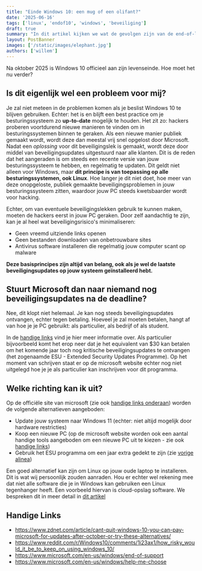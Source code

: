 ```yaml
---
title: "Einde Windows 10: een mug of een olifant?"
date: '2025-06-16'
tags: ['linux', 'endof10', 'windows', 'beveiliging']
draft: true
summary: "In dit artikel kijken we wat de gevolgen zijn van de end-of-life van windows 10"
layout: PostBanner
images: ['/static/images/elephant.jpg']
authors: ['willem']
---
```


Na oktober 2025 is Windows 10 officieel aan zijn levenseinde. Hoe moet het nu
verder?

## Is dit eigenlijk wel een probleem voor mij?

Je zal niet meteen in de problemen komen als je beslist Windows 10 te blijven
gebruiken. Echter: het is en blijft een best practice om je besturingssysteem zo
**up-to-date** mogelijk te houden. Het zit zo: hackers proberen voortdurend
nieuwe manieren te vinden om in besturingssystemen binnen te geraken. Als een
nieuwe manier publiek gemaakt wordt, wordt deze dan meestal vrij snel opgelost
door Microsoft. Nadat een _oplossing_ voor dit beveiligingslek is gemaakt, wordt
deze door middel van beveiligingsupdates uitgestuurd naar alle klanten. Dit is
de reden dat het aangeraden is om steeds een recente versie van jouw
besturingssysteem te hebben, en regelmatig te updaten. Dit geldt niet alleen
voor Windows, maar **dit principe is van toepassing op alle besturingssystemen,
ook Linux**. Hoe langer je dit niet doet, hoe meer van deze onopgeloste, publiek
gemaakte beveiligingsproblemen in jouw besturingssysteem zitten, waardoor jouw
PC steeds kwetsbaarder wordt voor hacking.

Echter, om van eventuele beveiligingslekken gebruik te kunnen maken, moeten de
hackers eerst in jouw PC geraken. Door zelf aandachtig te zijn, kan je al heel
wat beveiligingsrisico's minimaliseren:

- Geen vreemd uitziende links openen
- Geen bestanden downloaden van onbetrouwbare sites
- Antivirus software installeren die regelmatig jouw computer scant op malware

**Deze basisprincipes zijn altijd van belang, ook als je wel de laatste
beveiligingsupdates op jouw systeem geïnstalleerd hebt.**

## Stuurt Microsoft dan naar niemand nog beveiligingsupdates na de deadline?

Nee, dit klopt niet helemaal. Je kan nog steeds beveiligingsupdates ontvangen,
echter tegen betaling. Hoeveel je zal moeten betalen, hangt af van hoe je je PC
gebruikt: als particulier, als bedrijf of als student.

In de [handige links](#handige-links) vind je hier meer informatie over. Als
particulier bijvoorbeeld komt het erop neer dat je het equivalent van $30 kan
betalen om het komende jaar toch nog kritische beveiligingsupdates te ontvangen
(het zogenaamde ESU - Extended Security Updates Programme). Op het moment van
schrijven staat er op de microsoft website echter nog niet uitgelegd hoe je je
als particulier kan inschrijven voor dit programma.

## Welke richting kan ik uit?

Op de officiële site van microsoft (zie ook
[handige links onderaan](#handige-links)) worden de volgende alternatieven
aangeboden:

- Update jouw systeem naar Windows 11 (echter: niet altijd mogelijk door
  hardware restricties)
- Koop een nieuwe PC (op de microsoft website worden ook een aantal handige
  tools aangeboden om een nieuwe PC uit te kiezen - zie ook
  [handige links](#handige-links))
- Gebruik het ESU programma om een jaar extra gedekt te zijn (zie
  [vorige alinea](#stuurt-microsoft-dan-naar-niemand-nog-beveiligingsupdates-na-de-deadline))

Een goed alternatief kan zijn om Linux op jouw oude laptop te installeren. Dit
is wat wij persoonlijk zouden aanraden. Hou er echter wel rekening mee dat niet
alle software die je in Windows kan gebruiken een Linux tegenhanger heeft. Een
voorbeeld hiervan is cloud-opslag software. We bespreken dit in meer detail in
[dit artikel](./linux-en-backups)

## Handige Links

- https://www.zdnet.com/article/cant-quit-windows-10-you-can-pay-microsoft-for-updates-after-october-or-try-these-alternatives/
- https://www.reddit.com/r/Windows10/comments/1i23ax1/how_risky_would_it_be_to_keep_on_using_windows_10/
- https://www.microsoft.com/en-us/windows/end-of-support
- https://www.microsoft.com/en-us/windows/help-me-choose
